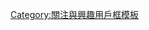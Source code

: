 {{Userbox
  |border-c = #FA8072
  |border-s = 2
  |id= 戏剧
  |id-c= #FFFFFF
  |info= 這位用戶喜欢'''[[戏剧]]'''。
  |info-c= #FA8072
  |info-s= 9
  |id-fc=#FA8072
  |info-fc=#FFFFFF
}}
<includeonly>[[Category:喜歡戲劇的維基人|{{PAGENAME}}]]</includeonly>
<noinclude>
[[Category:關注與興趣用戶框模板]]
</noinclude>